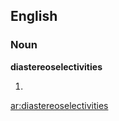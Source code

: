 ==English==

===Noun===
'''diastereoselectivities'''

# {{plural of|diastereoselectivity}}

[[ar:diastereoselectivities]]